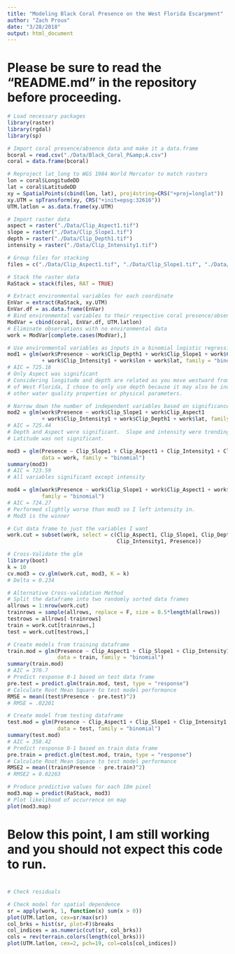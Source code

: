```yaml
---
title: "Modeling Black Coral Presence on the West Florida Escarpment"
author: "Zach Proux"
date: "3/28/2018"
output: html_document
---
```


# Please be sure to read the "README.md" in the repository before proceeding.

```r
# Load necessary packages
library(raster)
library(rgdal)
library(sp)
```

```r
# Import coral presence/absence data and make it a data.frame
bcoral = read.csv("./Data/Black_Coral_P&amp;A.csv")
coral = data.frame(bcoral)
```

```r
# Reproject lat_long to WGS 1984 World Mercator to match rasters
lon = coral$LongitudeDD
lat = coral$LatitudeDD
xy = SpatialPoints(cbind(lon, lat), proj4string=CRS("+proj=longlat"))
xy.UTM = spTransform(xy, CRS("+init=epsg:32616"))
UTM.latlon = as.data.frame(xy.UTM)
```

```r
# Import raster data 
aspect = raster("./Data/Clip_Aspect1.tif")
slope = raster("./Data/Clip_Slope1.tif")
depth = raster("./Data/Clip_Depth1.tif")
intensity = raster("./Data/Clip_Intensity1.tif")
```

```r
# Group files for stacking
files = c("./Data/Clip_Aspect1.tif", "./Data/Clip_Slope1.tif", "./Data/Clip_Depth1.tif", "./Data/Clip_Intensity1.tif")
```

```r
# Stack the raster data
RaStack = stack(files, RAT = TRUE)
```

```r
# Extract environmental variables for each coordinate
EnVar = extract(RaStack, xy.UTM)
EnVar.df = as.data.frame(EnVar)
# Bind environmental variables to their respective coral presence/absence observations
ModVar = cbind(coral, EnVar.df, UTM.latlon)
# Eliminate observations with no environmental data
work = ModVar[complete.cases(ModVar),]
```

```r
# Use environmental variables as inputs in a binomial logistic regression
mod1 = glm(work$Presence ~ work$Clip_Depth1 + work$Clip_Slope1 + work$Clip_Aspect1
           + work$Clip_Intensity1 + work$lon + work$lat, family = "binomial")
# AIC = 725.18
# Only Aspect was significant
# Considering longitude and depth are related as you move westward from the coast
# of West Florida, I chose to only use depth because it may also be indicative of 
# other water quality properties or physical parameters.
```

```r
# Narrow down the number of independent variables based on significance
mod2 = glm(work$Presence ~ work$Clip_Slope1 + work$Clip_Aspect1
           + work$Clip_Intensity1 + work$Clip_Depth1 + work$lat, family = "binomial")
# AIC = 725.44
# Depth and Aspect were significant.  Slope and intensity were trending.
# Latitude was not significant.
```

```r
mod3 = glm(Presence ~ Clip_Slope1 + Clip_Aspect1 + Clip_Intensity1 + Clip_Depth1,
           data = work, family = "binomial")
summary(mod3)
# AIC = 723.59
# All variables significant except intensity
```

```r
mod4 = glm(work$Presence ~ work$Clip_Slope1 + work$Clip_Aspect1 + work$Clip_Depth1,
           family = "binomial")
# AIC = 724.27
# Performed slightly worse than mod3 so I left intensity in.
# Mod3 is the winner
```

```r
# Cut data frame to just the variables I want
work.cut = subset(work, select = c(Clip_Aspect1, Clip_Slope1, Clip_Depth1, 
                                   Clip_Intensity1, Presence))
```

```r
# Cross-Validate the glm 
library(boot)
k = 10
cv.mod3 = cv.glm(work.cut, mod3, K = k)
# Delta = 0.234
```

```r
# Alternative Cross-validation Method
# Split the dataframe into two randomly sorted data frames 
allrows = 1:nrow(work.cut)
trainrows = sample(allrows, replace = F, size = 0.5*length(allrows))
testrows = allrows[-trainrows]
train = work.cut[trainrows,]
test = work.cut[testrows,]
```

```r
# Create models from training dataframe
train.mod = glm(Presence ~ Clip_Aspect1 + Clip_Slope1 + Clip_Intensity1 + Clip_Depth1,
                data = train, family = "binomial")
summary(train.mod)
# AIC = 370.7 
# Predict response 0-1 based on test data frame
pre.test = predict.glm(train.mod, test, type = "response")
# Calculate Root Mean Square to test model performance
RMSE = mean((test$Presence - pre.test)^2)
# RMSE = .02201
```

```r
# Create model from testing dataframe
test.mod = glm(Presence ~ Clip_Aspect1 + Clip_Slope1 + Clip_Intensity1 + Clip_Depth1,
                data = test, family = "binomial")
summary(test.mod)
# AIC = 358.42
# Predict response 0-1 based on train data frame
pre.train = predict.glm(test.mod, train, type = "response")
# Calculate Root Mean Square to test model performance
RMSE2 = mean((train$Presence - pre.train)^2)
# RMSE2 = 0.02263
```

```r
# Produce predictive values for each 10m pixel
mod3.map = predict(RaStack, mod3)
# Plot likelihood of occurrence on map
plot(mod3.map)
```
# 
#
#
#
#
# Below this point, I am still working and you should not expect this code to run.
#
#
#
#
#
```r
# Check residuals
```

```r
# Check model for spatial dependence
sr = apply(work, 1, function(x) sum(x > 0))
plot(UTM.latlon, cex=sr/max(sr))
col_brks = hist(sr, plot=F)$breaks
col_indices = as.numeric(cut(sr, col_brks))
cols = rev(terrain.colors(length(col_brks)))
plot(UTM.latlon, cex=2, pch=19, col=cols[col_indices])
```

